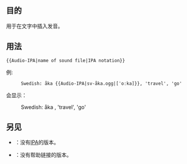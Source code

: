<includeonly><!-- 在這裡加入模板的保護標識 --></includeonly><noinclude>{{template doc page viewed directly}}</noinclude>
<!-- 在本行下編輯模板說明 -->

== 目的 ==
用于在文字中插入发音。

== 用法 ==
<code><nowiki>{{Audio-IPA|name of sound file|IPA notation}}</nowiki></code>

例:
:<code><nowiki>Swedish: åka {{Audio-IPA|sv-åka.ogg|[ˈoːka]}}, 'travel', 'go'</nowiki></code>
会显示：
:Swedish: åka {{Audio-IPA|sv-åka.ogg|[ˈoːka]}}, 'travel', 'go'

== 另见 ==
*{{tl|Audio}}：没有[[IPA]]的版本。
*{{tl|Audio-IPA-nohelp}}：没有帮助链接的版本。

<includeonly>
<!-- 本行下加入模板的分類 -->
[[Category:音訊模板|{{PAGENAME}}]]
</includeonly>
